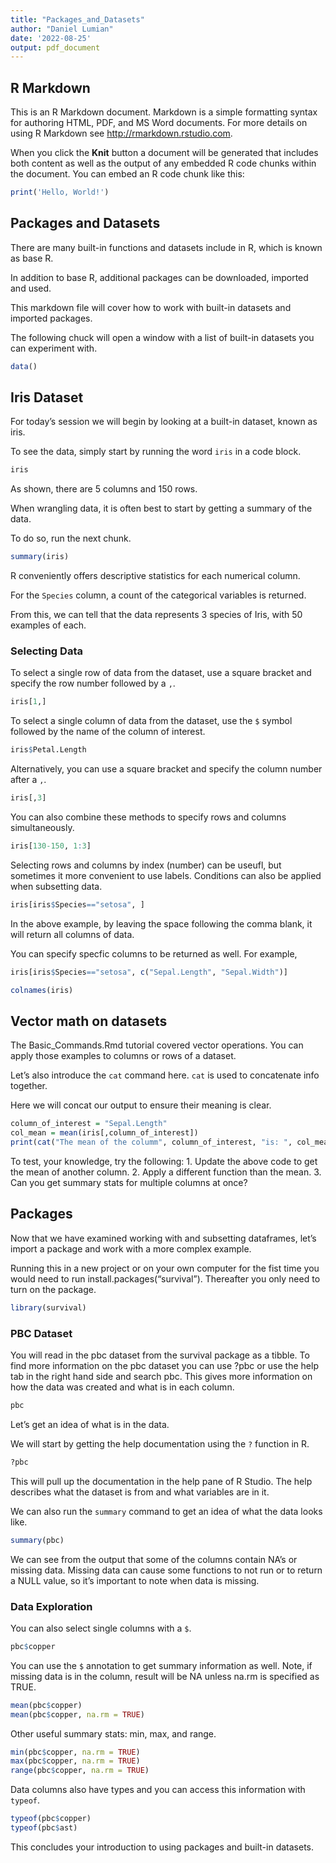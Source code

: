 ```yaml
---
title: "Packages_and_Datasets"
author: "Daniel Lumian"
date: '2022-08-25'
output: pdf_document
---
```


## R Markdown

This is an R Markdown document. Markdown is a simple formatting syntax for authoring HTML, PDF, and MS Word documents. For more details on using R Markdown see <http://rmarkdown.rstudio.com>.

When you click the **Knit** button a document will be generated that includes both content as well as the output of any embedded R code chunks within the document. You can embed an R code chunk like this:

```r
print('Hello, World!')
```

## Packages and Datasets
There are many built-in functions and datasets include in R, which is known as base R.

In addition to base R, additional packages can be downloaded, imported and used.

This markdown file will cover how to work with built-in datasets and imported packages.

The following chuck will open a window with a list of built-in datasets you can experiment with.

```r
data()
```

## Iris Dataset

For today's session we will begin by looking at a built-in dataset, known as iris.

To see the data, simply start by running the word `iris` in a code block.

```r
iris
```
As shown, there are 5 columns and 150 rows.

When wrangling data, it is often best to start by getting a summary of the data.

To do so, run the next chunk.

```r
summary(iris)
```
R conveniently offers descriptive statistics for each numerical column.

For the `Species` column, a count of the categorical variables is returned.

From this, we can tell that the data represents 3 species of Iris, with 50 examples of each.

### Selecting Data

To select a single row of data from the dataset, use a square bracket and specify 
the row number followed by a `,`.
```r
iris[1,]
```

To select a single column of data from the dataset, use the `$` symbol followed by
the name of the column of interest.
```r
iris$Petal.Length
```

Alternatively, you can use a square bracket and specify the column number after a `,`.
```r
iris[,3]
```

You can also combine these methods to specify rows and columns simultaneously. 
```r
iris[130-150, 1:3]
```

Selecting rows and columns by index (number) can be useufl, but sometimes it more
convenient to use labels. Conditions can also be applied when subsetting data.
```r
iris[iris$Species=="setosa", ]
```

In the above example, by leaving the space following the comma blank, it will
return all columns of data. 

You can specify specfic columns to be returned as well. For example,
```r
iris[iris$Species=="setosa", c("Sepal.Length", "Sepal.Width")]
```

```r
colnames(iris)
```

## Vector math on datasets
The Basic_Commands.Rmd tutorial covered vector operations. You can apply those
examples to columns or rows of a dataset.

Let's also introduce the `cat` command here. `cat` is used to concatenate info together.

Here we will concat our output to ensure their meaning is clear.

```r
column_of_interest = "Sepal.Length"
col_mean = mean(iris[,column_of_interest])
print(cat("The mean of the columm", column_of_interest, "is: ", col_mean))
```
To test, your knowledge, try the following:
  1. Update the above code to get the mean of another column.
  2. Apply a different function than the mean.
  3. Can you get summary stats for multiple columns at once?

## Packages

Now that we have examined working with and subsetting dataframes, let's import a 
package and work with a more complex example. 

Running this in a new project or on your own computer for the fist time you would need to run install.packages("survival").  Thereafter you only need to turn on the package.  
```r
library(survival)
```

### PBC Dataset

You will read in the pbc dataset from the survival package as a tibble. To find more information on the pbc dataset you can use ?pbc or use the help tab in the right hand side and search pbc.  This gives more information on how the data was created and what is in each column.
```r
pbc
```
Let's get an idea of what is in the data.

We will start by getting the help documentation using the `?` function in R.
```r
?pbc
```
This will pull up the documentation in the help pane of R Studio.
The help describes what the dataset is from and what variables are in it.

We can also run the `summary` command to get an idea of what the data looks like.
```r
summary(pbc)
```
We can see from the output that some of the columns contain NA's or missing data.
Missing data can cause some functions to not run or to return a NULL value, so
it's important to note when data is missing.

### Data Exploration
You can also select single columns with a `$`.
```r
pbc$copper
```
You can use the `$` annotation to get summary information as well. 
Note, if missing data is in the column, result will be NA unless na.rm is specified as TRUE. 
```r
mean(pbc$copper)
mean(pbc$copper, na.rm = TRUE)
```
Other useful summary stats: min, max, and range.
```r
min(pbc$copper, na.rm = TRUE)
max(pbc$copper, na.rm = TRUE)
range(pbc$copper, na.rm = TRUE)
```
Data columns also have types and you can access this information with `typeof`.
```r
typeof(pbc$copper)
typeof(pbc$ast)
```

This concludes your introduction to using packages and built-in datasets.